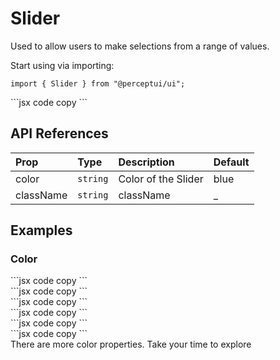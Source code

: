 
<h1 className="text-4xl font-bold mt-5">Slider</h1>
<p className="text-xl">
  Used to allow users to make selections from a range of values.
</p>
<IssueHeader source="components/slider/slider" />

Start using via importing:

```tsx code copy
import { Slider } from "@perceptui/ui";
```

<div className="flex flex-col my-6 w-full">
  <div className="flex w-full gap-2 p-4 bg-blue-500/15 mb-2 rounded-lg">
    <Slider />
  </div>
  <div className="block w-full py-0">
    ```jsx code copy
    <Slider />
    ```
  </div>
</div>

## API References

| Prop      | Type                           | Description        | Default |
| :-------- | :----------------------------- | :----------------- | :------ |
| color     | `string`                       | Color of the Slider | blue    |
| className | `string`                       | className          | \_      |

## Examples

### Color

<div className="flex flex-col my-6 w-full">
  <div className="flex flex-col gap-4 items-center justify-start px-3 w-full p-4 bg-blue-500/15 mb-2 rounded-lg">
    <Slider color="red"/>
    <Slider color="light"/>
    <Slider color="yellow"/>
    <Slider color="cyan"/>
    <Slider color="teal"/>
    <Slider color="emerald"/>
  </div>
  <div className="block w-full py-0">
    ```jsx code copy
    <Slider color="red"/>
    ```
  </div>
  <div className="block w-full py-0">
    ```jsx code copy
    <Slider color="light"/>
    ```
  </div>
  <div className="block w-full py-0">
    ```jsx code copy
    <Slider color="yellow"/>
    ```
  </div>
  <div className="block w-full py-0">
    ```jsx code copy
    <Slider color="cyan"/>
    ```
  </div>
  <div className="block w-full py-0">
    ```jsx code copy
    <Slider color="teal"/>
    ```
  </div>
  <div className="block w-full py-0">
    ```jsx code copy
    <Slider color="emerald"/>
    ```
  </div>
</div>


<div className="flex justify-start items-start bg-cyan-500/10 w-full pl-6 p-2 rounded-xl py-4">
  <Info className="inline" /> There are more color properties. Take your time to
  explore
</div>